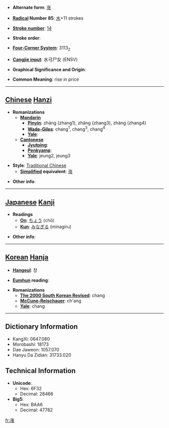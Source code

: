 * '''Alternate form''': [[涨]]

* '''[[Wiktionary:Chinese radical index| Radical]] Number 85''': [[Wiktionary:Chinese radical index 水|水]]+11 strokes

* '''[[Wiktionary:Chinese total strokes index|Stroke number]]''': [[Wiktionary:Chinese total strokes index 14|14]]

* '''Stroke order''': 

* '''[[Wiktionary:Chinese four corner index|Four-Corner System]]''': 3113<sub>2</sub>

* '''[[Wiktionary:Chinese Cangjie index|Cangjie input]]''': 水弓尸女 (ENSV)

* '''Graphical Significance and Origin''': 

* '''Common Meaning''': rise in price

----

== [[Chinese]] [[Hanzi]] ==

* '''Romanizations'''
** '''[[Mandarin]]'''
*** '''[[Pinyin]]''': zhāng (zhang1), zhǎng (zhang3), zhàng (zhang4)
*** '''[[Wade-Giles]]''': chang<sup>1</sup>, chang<sup>3</sup>, chang<sup>4</sup>
*** '''[[Yale]]''': 
** '''[[Cantonese]]'''
*** '''[[Jyutping]]''':
*** '''[[Penkyamp]]''': 
*** '''[[Yale]]''': jeung2, jeung3

* '''Style''': [[Traditional Chinese]] 
** '''[[Simplified Chinese|Simplified]] equivalent''': [[涨]]

* '''Other info''': 

----

== [[Japanese]] [[Kanji]] ==

* '''Readings'''
** '''[[On]]''': [[ちょう]] (chō)
** '''[[Kun]]''': [[みなぎる]] (minagiru)

* '''Other info''':  

----

== [[Korean]] [[Hanja]] ==

* '''[[Hangeul]]''': 창

* '''[[Eumhun]] reading''': 

* '''Romanizations'''
** '''[[The 2000 South Korean Revised Romanization|The 2000 South Korean Revised]]''': chang
** '''[[McCune-Reischauer]]''': ch'ang
** '''[[Yale]]''': chang

----

== Dictionary Information ==

* KangXi: 0647.080
* Morobashi: 18173
* Dae Jaweon: 1057.070
* Hanyu Da Zidian: 31733.020

== Technical Information ==

* '''Unicode''':
** Hex: 6F32
** Decimal: 28466
* '''Big5''':
** Hex: BAA6
** Decimal: 47782

[[fr:漲]]